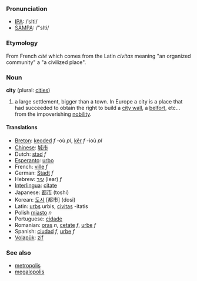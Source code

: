===Pronunciation===
*[[w:IPA|IPA]]: /ˈsIti/
*[[w:SAMPA|SAMPA]]: /"sIti/

=== Etymology ===
From French ''cité'' which comes from the Latin ''civitas'' meaning "an organized community" a "a civilized place".

=== Noun ===
'''city''' (plural: [[cities]])

#a large settlement, bigger than a town. In Europe a city is a place that had succeeded to obtain the right to build a [[city wall]], a [[belfort]], etc... from the impoverishing [[nobility]].

==== Translations ====
*[[Breton]]: [[keoded]] ''f'' -où ''pl'', [[kêr]] ''f'' -ioù ''pl''
*[[Chinese]]: [[城市]]
*Dutch: [[stad]] ''f'' 
*[[Esperanto]]: [[urbo]]
*French: [[ville]] ''f''
*German: [[Stadt]] ''f''
*Hebrew: [[עיר]] (Iear) ''f''
*[[Interlingua]]: [[citate]]
*Japanese: [[都市]] (toshi)
*Korean: [[도시]] [都市] (dosi)
*Latin: [[urbs]] urbis, [[civitas]] -itatis
*Polish [[miasto]] ''n''
*Portuguese: [[cidade]]
*Romanian: [[oraş]] ''n'', [[cetate]] ''f'', [[urbe]] ''f''
*Spanish: [[ciudad]] ''f'', [[urbe]] ''f''
*[[Volapük]]: [[zif]]

===See also===
*[[metropolis]]
*[[megalopolis]]